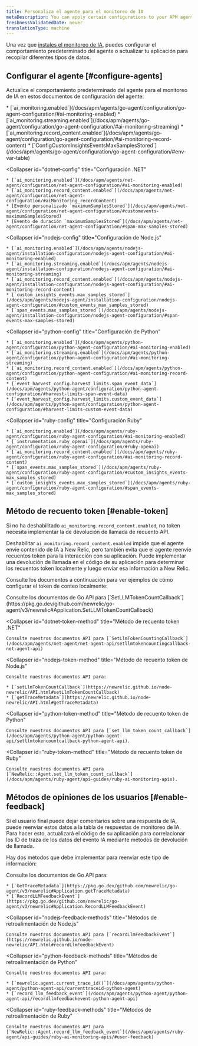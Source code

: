 ```yaml
---
title: Personaliza el agente para el monitoreo de IA
metaDescription: You can apply certain configurations to your APM agents to change how your AI data appears in New Relic.
freshnessValidatedDate: never
translationType: machine
---
```


Una vez que [instales el monitoreo de IA](/install/ai-monitoring), puedes configurar el comportamiento predeterminado del agente o actualizar tu aplicación para recopilar diferentes tipos de datos.

## Configurar el agente [#configure-agents]

Actualice el comportamiento predeterminado del agente para el monitoreo de IA en estos documentos de configuración del agente:

<CollapserGroup>
  <Collapser
    id="go-config"
    title="Configuración de Go"
  >
    * [`ai_monitoring.enabled`](/docs/apm/agents/go-agent/configuration/go-agent-configuration/#ai-monitoring-enabled)
    * [`ai_monitoring.streaming.enabled`](/docs/apm/agents/go-agent/configuration/go-agent-configuration/#ai-monitoring-streaming)
    * [`ai_monitoring.record_content.enabled`](/docs/apm/agents/go-agent/configuration/go-agent-configuration/#ai-monitoring-record-content)
    * [`ConfigCustomInsightsEventsMaxSamplesStored`](/docs/apm/agents/go-agent/configuration/go-agent-configuration/#env-var-table)
  </Collapser>

  <Collapser
    id="dotnet-config"
    title="Configuración .NET"
  >
    * [`ai_monitoring.enabled`](/docs/apm/agents/net-agent/configuration/net-agent-configuration/#ai-monitoring-enabled)
    * [`ai_monitoring.record_content.enabled`](/docs/apm/agents/net-agent/configuration/net-agent-configuration/#aiMonitoring_recordContent)
    * [Evento personalizado `maximumSamplesStored`](/docs/apm/agents/net-agent/configuration/net-agent-configuration/#customevents-maximumSamplesStored)
    * [Evento de duración `maximumSamplesStored`](/docs/apm/agents/net-agent/configuration/net-agent-configuration/#span-max-samples-stored)
  </Collapser>

  <Collapser
    id="nodejs-config"
    title="Configuración de Node.js"
  >
    * [`ai_monitoring.enabled`](/docs/apm/agents/nodejs-agent/installation-configuration/nodejs-agent-configuration/#ai-monitoring-enabled)
    * [`ai_monitoring.streaming.enabled`](/docs/apm/agents/nodejs-agent/installation-configuration/nodejs-agent-configuration/#ai-monitoring-streaming)
    * [`ai_monitoring.record_content.enabled`](/docs/apm/agents/nodejs-agent/installation-configuration/nodejs-agent-configuration/#ai-monitoring-record-content)
    * [`custom_insights_events.max_samples_stored`](/docs/apm/agents/nodejs-agent/installation-configuration/nodejs-agent-configuration/#custom_events_max_samples_stored)
    * [`span_events.max_samples_stored`](/docs/apm/agents/nodejs-agent/installation-configuration/nodejs-agent-configuration/#span-events-max-samples-stored)
  </Collapser>

  <Collapser
    id="python-config"
    title="Configuración de Python"
  >
    * [`ai_monitoring.enabled`](/docs/apm/agents/python-agent/configuration/python-agent-configuration/#ai-monitoring-enabled)
    * [`ai_monitoring.streaming.enabled`](/docs/apm/agents/python-agent/configuration/python-agent-configuration/#ai-monitoring-streaming)
    * [`ai_monitoring.record_content.enabled`](/docs/apm/agents/python-agent/configuration/python-agent-configuration/#ai-monitoring-record-content)
    * [`event_harvest_config.harvest_limits.span_event_data`](/docs/apm/agents/python-agent/configuration/python-agent-configuration/#harvest-limits-span-event-data)
    * [`event_harvest_config.harvest_limits.custom_event_data`](/docs/apm/agents/python-agent/configuration/python-agent-configuration/#harvest-limits-custom-event-data)
  </Collapser>

  <Collapser
    id="ruby-config"
    title="Configuración Ruby"
  >
    * [`ai_monitoring.enabled`](/docs/apm/agents/ruby-agent/configuration/ruby-agent-configuration/#ai-monitoring-enabled)
    * [`instrumentation.ruby_openai`](/docs/apm/agents/ruby-agent/configuration/ruby-agent-configuration/#ruby-openai)
    * [`ai_monitoring.record_content.enabled`](/docs/apm/agents/ruby-agent/configuration/ruby-agent-configuration/#ai-monitoring-record-content)
    * [`span_events.max_samples_stored`](/docs/apm/agents/ruby-agent/configuration/ruby-agent-configuration/#custom_insights_events-max_samples_stored)
    * [`custom_insights_events.max_samples_stored`](/docs/apm/agents/ruby-agent/configuration/ruby-agent-configuration/#span_events-max_samples_stored)
  </Collapser>
</CollapserGroup>

## Método de recuento token [#enable-token]

Si no ha deshabilitado `ai_monitoring.record_content.enabled`, no token necesita implementar la de devolución de llamada de recuento API.

Deshabilitar `ai_monitoring.record_content.enabled` impide que el agente envíe contenido de IA a New Relic, pero también evita que el agente reenvíe recuentos token para la interacción con su aplicación. Puede implementar una devolución de llamada en el código de su aplicación para determinar los recuentos token localmente y luego enviar esa información a New Relic.

Consulte los documentos a continuación para ver ejemplos de cómo configurar el token de conteo localmente:

<CollapserGroup>
  <Collapser
    id="go-token-method"
    title="Método de recuento token de Go"
  >
    Consulte los documentos de Go API para [`SetLLMTokenCountCallback`](https://pkg.go.dev/github.com/newrelic/go-agent/v3/newrelic#Application.SetLLMTokenCountCallback)
  </Collapser>

  <Collapser
    id="dotnet-token-method"
    title="Método de recuento token .NET"
  >
    Consulte nuestros documentos API para [`SetLlmTokenCountingCallback`](/docs/apm/agents/net-agent/net-agent-api/setllmtokencountingcallback-net-agent-api)
  </Collapser>

  <Collapser
    id="nodejs-token-method"
    title="Método de recuento token de Node.js"
  >
    Consulte nuestros documentos API para:

    * [`setLlmTokenCountCallback`](https://newrelic.github.io/node-newrelic/API.html#setLlmTokenCountCallback)
    * [`getTraceMetadata`](https://newrelic.github.io/node-newrelic/API.html#getTraceMetadata)
  </Collapser>

  <Collapser
    id="python-token-method"
    title="Método de recuento token de Python"
  >
    Consulte nuestros documentos API para [`set_llm_token_count_callback`](/docs/apm/agents/python-agent/python-agent-api/setllmtokencountcallback-python-agent-api).
  </Collapser>

  <Collapser
    id="ruby-token-method"
    title="Método de recuento token de Ruby"
  >
    Consulte nuestros documentos API para [`NewRelic::Agent.set_llm_token_count_callback`](/docs/apm/agents/ruby-agent/api-guides/ruby-ai-monitoring-apis).
  </Collapser>
</CollapserGroup>

## Métodos de opiniones de los usuarios [#enable-feedback]

Si el usuario final puede dejar comentarios sobre una respuesta de IA, puede reenviar estos datos a la tabla de respuestas de monitoreo de IA. Para hacer esto, actualizará el código de su aplicación para correlacionar los ID de traza de los datos del evento IA mediante métodos de devolución de llamada.

Hay dos métodos que debe implementar para reenviar este tipo de información:

<CollapserGroup>
  <Collapser
    id="go-feedback-methods"
    title="Métodos de retroalimentación de Go"
  >
    Consulte los documentos de Go API para:

    * [`GetTraceMetadata`](https://pkg.go.dev/github.com/newrelic/go-agent/v3/newrelic#Application.getTraceMetadata)
    * [`RecordLLMFeedbackEvent`](https://pkg.go.dev/github.com/newrelic/go-agent/v3/newrelic#Application.RecordLLMFeedbackEvent)
  </Collapser>

  <Collapser
    id="nodejs-feedback-methods"
    title="Métodos de retroalimentación de Node.js"
  >
    Consulte nuestros documentos API para [`recordLlmFeedbackEvent`](https://newrelic.github.io/node-newrelic/API.html#recordLlmFeedbackEvent)
  </Collapser>

  <Collapser
    id="python-feedback-methods"
    title="Métodos de retroalimentación de Python"
  >
    Consulte nuestros documentos API para:

    * [`newrelic.agent.current_trace_id()`](/docs/apm/agents/python-agent/python-agent-api/currenttraceid-python-agent)
    * [`record_llm_feedback_event`](/docs/apm/agents/python-agent/python-agent-api/recordllmfeedbackevent-python-agent-api)
  </Collapser>

  <Collapser
    id="ruby-feedback-methods"
    title="Métodos de retroalimentación de Ruby"
  >
    Consulte nuestros documentos API para [`NewRelic::Agent.record_llm_feedback_event`](/docs/apm/agents/ruby-agent/api-guides/ruby-ai-monitoring-apis/#user-feedback)
  </Collapser>
</CollapserGroup>